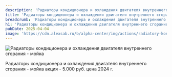```yaml
---
description: 'Радиаторы кондиционера и охлаждения двигателя внутреннего сгорания - мойка акция - 5.000 руб. цена 2024 г.'
title: 'Радиаторы кондиционера и охлаждения двигателя внутреннего сгорания - мойка'
breadcrumb: 'Радиаторы кондиционера и охлаждения двигателя внутреннего сгорания - мойка'
h1: 'Радиаторы кондиционера и охлаждения двигателя внутреннего сгорания - мойка'
pubDate: 2025-04-04
image: 'https://cdn.alexsab.ru/b/alpha-center/img/actions/radiatory-kondicionera-i-ohlazhdeniya-dvigatelya-vnutrennego-sgoraniya-mojka/wash-radiators-372x209.webp'
---
```



<picture>
	<source media="(min-width: 942px)" srcset="https://cdn.alexsab.ru/b/alpha-center/img/actions/radiatory-kondicionera-i-ohlazhdeniya-dvigatelya-vnutrennego-sgoraniya-mojka/wash-radiators-1920x720.webp" />
	<source media="(min-width: 640px)" srcset="https://cdn.alexsab.ru/b/alpha-center/img/actions/radiatory-kondicionera-i-ohlazhdeniya-dvigatelya-vnutrennego-sgoraniya-mojka/wash-radiators-640x800.webp" />
	<img src="https://cdn.alexsab.ru/b/alpha-center/img/actions/radiatory-kondicionera-i-ohlazhdeniya-dvigatelya-vnutrennego-sgoraniya-mojka/wash-radiators-372x209.webp" class="w-full mb-10" alt="Радиаторы кондиционера и охлаждения двигателя внутреннего сгорания - мойка" />
</picture>

Радиаторы кондиционера и охлаждения двигателя внутреннего сгорания - мойка акция - 5.000 руб. цена 2024 г.

<SpecialSalonsInfo dataFormName="Записаться. Радиаторы кондиционера и охлаждения двигателя внутреннего сгорания - мойка" />
